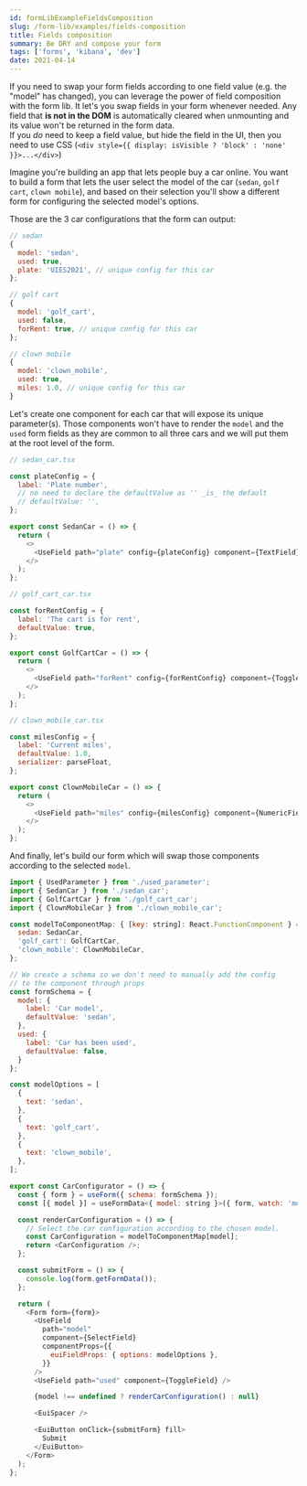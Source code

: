 ```yaml
---
id: formLibExampleFieldsComposition
slug: /form-lib/examples/fields-composition
title: Fields composition
summary: Be DRY and compose your form
tags: ['forms', 'kibana', 'dev']
date: 2021-04-14
---
```


If you need to swap your form fields according to one field value (e.g. the "model" has changed), you can leverage the power of field composition with the form lib. It let's you swap fields in your form whenever needed. Any field that **is not in the DOM** is automatically cleared when unmounting and its value won't be returned in the form data.  
If you _do_ need to keep a field value, but hide the field in the UI, then you need to use CSS (`<div style={{ display: isVisible ? 'block' : 'none' }}>...</div>`)

Imagine you're building an app that lets people buy a car online. You want to build a form that lets the user select the model of the car (`sedan`, `golf cart`, `clown mobile`), and based on their selection you'll show a different form for configuring the selected model's options.

Those are the 3 car configurations that the form can output:

```js
// sedan
{
  model: 'sedan',
  used: true,
  plate: 'UIES2021', // unique config for this car
};

// golf cart
{
  model: 'golf_cart',
  used: false,
  forRent: true, // unique config for this car
};

// clown mobile
{
  model: 'clown_mobile',
  used: true,
  miles: 1.0, // unique config for this car
}
```

Let's create one component for each car that will expose its unique parameter(s). Those components won't have to render the `model` and the `used` form fields as they are common to all three cars and we will put them at the root level of the form.

```js
// sedan_car.tsx

const plateConfig = {
  label: 'Plate number',
  // no need to declare the defaultValue as '' _is_ the default
  // defaultValue: '',
};

export const SedanCar = () => {
  return (
    <>
      <UseField path="plate" config={plateConfig} component={TextField} />
    </>
  );
};
```

```js
// golf_cart_car.tsx

const forRentConfig = {
  label: 'The cart is for rent',
  defaultValue: true,
};

export const GolfCartCar = () => {
  return (
    <>
      <UseField path="forRent" config={forRentConfig} component={ToggleField} />
    </>
  );
};
```

```js
// clown_mobile_car.tsx

const milesConfig = {
  label: 'Current miles',
  defaultValue: 1.0,
  serializer: parseFloat,
};

export const ClownMobileCar = () => {
  return (
    <>
      <UseField path="miles" config={milesConfig} component={NumericField} />
    </>
  );
};
```

And finally, let's build our form which will swap those components according to the selected `model`.

```js
import { UsedParameter } from './used_parameter';
import { SedanCar } from './sedan_car';
import { GolfCartCar } from './golf_cart_car';
import { ClownMobileCar } from './clown_mobile_car';

const modelToComponentMap: { [key: string]: React.FunctionComponent } = {
  sedan: SedanCar,
  'golf_cart': GolfCartCar,
  'clown_mobile': ClownMobileCar,
};

// We create a schema so we don't need to manually add the config
// to the component through props
const formSchema = {
  model: {
    label: 'Car model',
    defaultValue: 'sedan',
  },
  used: {
    label: 'Car has been used',
    defaultValue: false,
  }
};

const modelOptions = [
  {
    text: 'sedan',
  },
  {
    text: 'golf_cart',
  },
  {
    text: 'clown_mobile',
  },
];

export const CarConfigurator = () => {
  const { form } = useForm({ schema: formSchema });
  const [{ model }] = useFormData<{ model: string }>({ form, watch: 'model' });

  const renderCarConfiguration = () => {
    // Select the car configuration according to the chosen model.
    const CarConfiguration = modelToComponentMap[model];
    return <CarConfiguration />;
  };

  const submitForm = () => {
    console.log(form.getFormData());
  };

  return (
    <Form form={form}>
      <UseField
        path="model"
        component={SelectField}
        componentProps={{
          euiFieldProps: { options: modelOptions },
        }}
      />
      <UseField path="used" component={ToggleField} />

      {model !== undefined ? renderCarConfiguration() : null}

      <EuiSpacer />

      <EuiButton onClick={submitForm} fill>
        Submit
      </EuiButton>
    </Form>
  );
};
```
